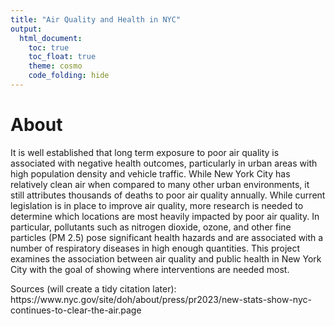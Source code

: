 ```yaml
---
title: "Air Quality and Health in NYC"
output: 
  html_document:
    toc: true
    toc_float: true
    theme: cosmo
    code_folding: hide
---
```


# About

It is well established that long term exposure to poor air quality is associated with negative health outcomes, particularly in urban areas with high population density and vehicle traffic. While New York City has relatively clean air when compared to many other urban environments, it still attributes thousands of deaths to poor air quality annually. While current legislation is in place to improve air quality, more research is needed to determine which locations are most heavily impacted by poor air quality. In particular, pollutants such as nitrogen dioxide, ozone, and other fine particles (PM 2.5) pose significant health hazards and are associated with a number of respiratory diseases in high enough quantities. This project examines the association between air quality and public health in New York City with the goal of showing where interventions are needed most.


Sources (will create a tidy citation later): 
https://www.nyc.gov/site/doh/about/press/pr2023/new-stats-show-nyc-continues-to-clear-the-air.page

